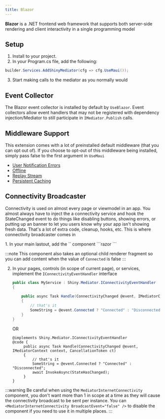 ```yaml
---
title: Blazor
---
```


**Blazor** is a .NET frontend web framework that supports both server-side rendering and client interactivity in a single programming model


## Setup
1. Install <NugetBadge name="Shiny.Mediator.Blazor" showLabel={true} /> to your project.
2. In your Program.cs file, add the following:
```csharp
builder.Services.AddShinyMediator(cfg => cfg.UseMaui());
```
3. Start making calls to the mediator as you normally would 


## Event Collector
The Blazor event collector is installed by default by `UseBlazor`.  Event collectors allow event handlers that may not be registered with dependency injection/Mediator
to still participate in `IMediator.Publish` calls. 


## Middleware Support
This extension comes with a lot of preinstalled default middleware (that you can opt out of).  If you choose to opt-out of this middleware being installed,
simply pass false to the first argument in `UseMaui`

* [User Notification Errors](/mediator/exceptionhandlers)
* [Offline](/mediator/middleware/offline)
* [Replay Stream](/mediator/middleware/replay)
* [Persistent Caching](/mediator/middleware/caching)

## Connectivity Broadcaster
Connectivity is used on almost every page or viewmodel in an app.  You almost always have to inject the a connectivity service and hook the StateChanged event
to do things like disabling buttons, showing errors, or putting up an banner to let you users know why your app isn't showing fresh data.  That's a lot of extra
code, cleanup, hooks, etc.  This is where connectivity broadcaster comes in

<Steps>
1. In your main lastout, add the `<InternetConnectivity />` component
   ```razor
   <MediatorInternetConnectivity />
   ```

   :::note
   This component also takes an optional child renderer fragment so you can add content when the value of `Connected` is false
   :::

2. In your pages, controls (in scope of current page), or services, implement the `IConnectivityEventHandler` interface
   ```csharp
   public class MyService : Shiny.Mediator.IConnectivityEventHandler
   {
    
       public async Task Handle(ConnectivityChanged @event, IMediatorContext context, CancellationToken ct)
       {
           // that's it
           SomeString = @event.Connected ? "Connected" : "Disconnected";
       }        
   }
   ```

   OR

   ```razor
   @implements Shiny.Mediator.IConnectivityEventHandler
   @code {
        public async Task Handle(ConnectivityChanged @event, IMediatorContext context, CancellationToken ct)
        {
            // that's it
            SomeString = @event.Connected ? "Connected" : "Disconnected";
            await InvokeAsync(StateHasChanged);
        }
   }
   ```
</Steps>

:::warning
Be careful when using the `MediatorInternetConnectivity` component, you don't want more than 1 in scope at a time as they will cause the connectivity broadcast to be sent per instance.
You can `<MediatorInternetConnectivity BroadcastEvent="false" />` to disable the component if you need to use it in multiple places.
:::